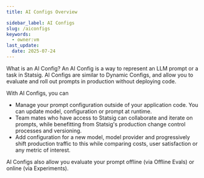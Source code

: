 ```yaml
---
title: AI Configs Overview

sidebar_label: AI Configs
slug: /aiconfigs
keywords:
  - owner:vm
last_update:
  date: 2025-07-24
---
```



What is an AI Config?
An AI Config is a way to represent an LLM prompt or a task in Statsig. AI Configs are similar to Dynamic Configs, and allow you to evaluate and roll out prompts in production without deploying code. 

With AI Configs, you can 
- Manage your prompt configuration outside of your application code. You can update model, configuration or prompt at runtime. 
- Team mates who have access to Statsig can collaborate and iterate on prompts, while benefitting from Statsig's production change control processes and versioning. 
- Add configuration for a new model, model provider and progressively shift production traffic to this while comparing costs, user satisfaction or any metric of interest. 

AI Configs also allow you evaluate your prompt offline (via Offline Evals) or online (via Experiments).
